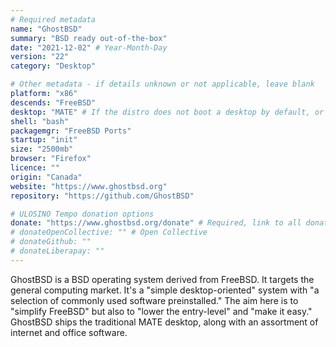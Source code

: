```yaml
---
# Required metadata
name: "GhostBSD"
summary: "BSD ready out-of-the-box"
date: "2021-12-02" # Year-Month-Day
version: "22"
category: "Desktop"

# Other metadata - if details unknown or not applicable, leave blank
platform: "x86"
descends: "FreeBSD"
desktop: "MATE" # If the distro does not boot a desktop by default, or doesn't ship one, leave 'desktop' blank
shell: "bash"
packagemgr: "FreeBSD Ports"
startup: "init"
size: "2500mb"
browser: "Firefox"
licence: ""
origin: "Canada"
website: "https://www.ghostbsd.org"
repository: "https://github.com/GhostBSD"

# ULOSINO Tempo donation options
donate: "https://www.ghostbsd.org/donate" # Required, link to all donation options
# donateOpenCollective: "" # Open Collective
# donateGithub: ""
# donateLiberapay: ""
---
```


GhostBSD is a BSD operating system derived from FreeBSD. It targets the general computing market. It's a "simple desktop-oriented" system with "a selection of commonly used software preinstalled." The aim here is to "simplify FreeBSD" but also to "lower the entry-level" and "make it easy." GhostBSD ships the traditional MATE desktop, along with an assortment of internet and office software.

